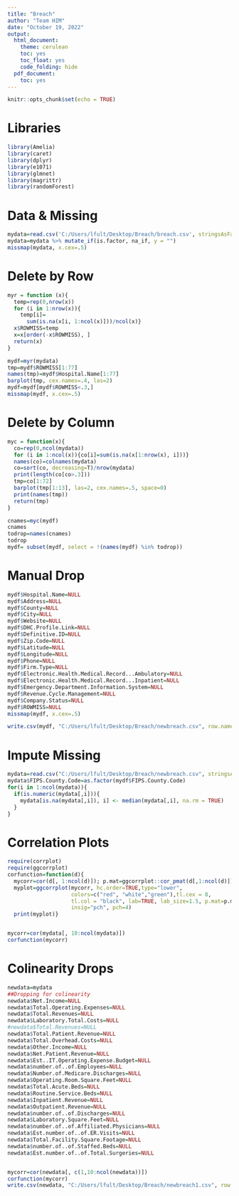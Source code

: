 ---
title: "Breach"
author: "Team HIM"
date: "October 19, 2022"
output:
  html_document:
    theme: cerulean
    toc: yes
    toc_float: yes
    code_folding: hide
  pdf_document:
    toc: yes
---

```{r setup, include=FALSE}
knitr::opts_chunk$set(echo = TRUE)
```

# Libraries

```{r}

library(Amelia)
library(caret)
library(dplyr)
library(e1071)
library(glmnet)
library(magrittr)
library(randomForest)

```

# Data & Missing

```{r}

mydata=read.csv('C:/Users/lfult/Desktop/Breach/breach.csv', stringsAsFactors = T)
mydata=mydata %>% mutate_if(is.factor, na_if, y = "")
missmap(mydata, x.cex=.5)

```

# Delete  by Row

```{r}

myr = function (x){
  temp=rep(0,nrow(x))
  for (i in 1:nrow(x)){
    temp[i]=
      sum(is.na(x[i, 1:ncol(x)]))/ncol(x)}
  x$ROWMISS=temp
  x=x[order(-x$ROWMISS), ]
  return(x)
}

mydf=myr(mydata)
tmp=mydf$ROWMISS[1:77]
names(tmp)=mydf$Hospital.Name[1:77]
barplot(tmp, cex.names=.4, las=2)
mydf=mydf[mydf$ROWMISS<.3,]
missmap(mydf, x.cex=.5)


```

# Delete by Column

```{r}

myc = function(x){
  co=rep(0,ncol(mydata))
  for (i in 1:ncol(x)){co[i]=sum(is.na(x[1:nrow(x), i]))}
  names(co)=colnames(mydata)
  co=sort(co, decreasing=T)/nrow(mydata)
  print(length(co[co>.3]))
  tmp=co[1:72]
  barplot(tmp[1:13], las=2, cex.names=.5, space=0)
  print(names(tmp))
  return(tmp)
}

cnames=myc(mydf)
cnames
todrop=names(cnames)
todrop
mydf= subset(mydf, select = !(names(mydf) %in% todrop)) 
```


# Manual Drop

```{r}

mydf$Hospital.Name=NULL
mydf$Address=NULL
mydf$County=NULL
mydf$City=NULL
mydf$Website=NULL
mydf$DHC.Profile.Link=NULL
mydf$Definitive.ID=NULL
mydf$Zip.Code=NULL
mydf$Latitude=NULL
mydf$Longitude=NULL
mydf$Phone=NULL
mydf$Firm.Type=NULL
mydf$Electronic.Health.Medical.Record...Ambulatory=NULL
mydf$Electronic.Health.Medical.Record...Inpatient=NULL
mydf$Emergency.Department.Information.System=NULL
mydf$Revenue.Cycle.Management=NULL
mydf$Company.Status=NULL
mydf$ROWMISS=NULL
missmap(mydf, x.cex=.5)

write.csv(mydf, "C:/Users/lfult/Desktop/Breach/newbreach.csv", row.names=F)

```

# Impute Missing

```{r}

mydata=read.csv("C:/Users/lfult/Desktop/Breach/newbreach.csv", stringsAsFactors = T)
mydata$FIPS.County.Code=as.factor(mydf$FIPS.County.Code)
for(i in 1:ncol(mydata)){
  if(is.numeric(mydata[,i])){
    mydata[is.na(mydata[,i]), i] <- median(mydata[,i], na.rm = TRUE)
  }
}

```

# Correlation Plots

```{r}

require(corrplot)
require(ggcorrplot)
corfunction=function(d){
  mycorr=cor(d[, 1:ncol(d)]); p.mat=ggcorrplot::cor_pmat(d[,1:ncol(d)])
  myplot=ggcorrplot(mycorr, hc.order=TRUE,type="lower",
                    colors=c("red", "white","green"),tl.cex = 8, 
                    tl.col = "black", lab=TRUE, lab_size=1.5, p.mat=p.mat,
                    insig="pch", pch=4)
  print(myplot)}


mycorr=cor(mydata[, 10:ncol(mydata)])
corfunction(mycorr)

```

# Colinearity Drops

```{r}

newdata=mydata
##Dropping for colinearity
newdata$Net.Income=NULL
newdata$Total.Operating.Expenses=NULL
newdata$Total.Revenues=NULL
newdata$Laboratory.Total.Costs=NULL
#newdata$Total.Revenues=NULL
newdata$Total.Patient.Revenue=NULL
newdata$Total.Overhead.Costs=NULL
newdata$Other.Income=NULL
newdata$Net.Patient.Revenue=NULL
newdata$Est..IT.Operating.Expense.Budget=NULL
newdata$number.of..of.Employees=NULL
newdata$Number.of.Medicare.Discharges=NULL
newdata$Operating.Room.Square.Feet=NULL
newdata$Total.Acute.Beds=NULL
newdata$Routine.Service.Beds=NULL
newdata$Inpatient.Revenue=NULL
newdata$Outpatient.Revenue=NULL
newdata$number.of..of.Discharges=NULL
newdata$Laboratory.Square.Feet=NULL
newdata$number.of..of.Affiliated.Physicians=NULL
newdata$Est.number.of..of.ER.Visits=NULL
newdata$Total.Facility.Square.Footage=NULL
newdata$number.of..of.Staffed.Beds=NULL
newdata$Est.number.of..of.Total.Surgeries=NULL


mycorr=cor(newdata[, c(1,10:ncol(newdata))])
corfunction(mycorr)
write.csv(newdata, "C:/Users/lfult/Desktop/Breach/newbreach1.csv", row.names=F)
```





